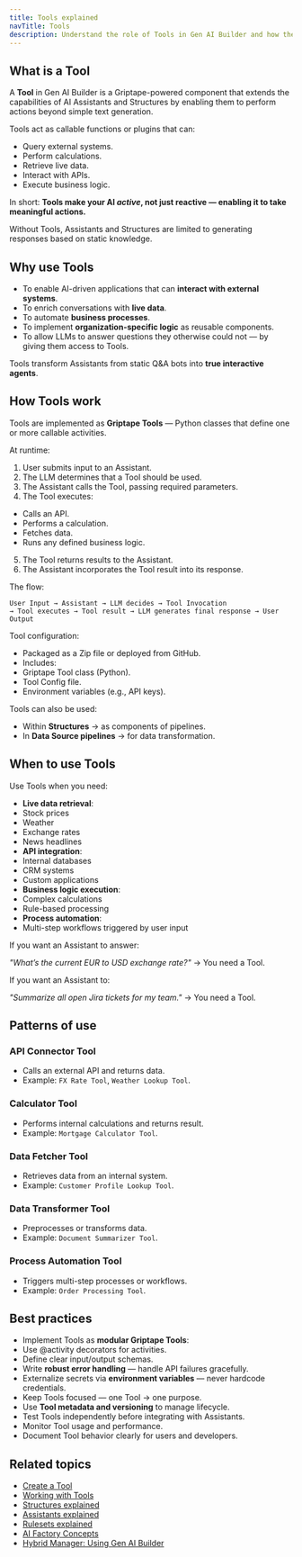 ```yaml
---
title: Tools explained
navTitle: Tools
description: Understand the role of Tools in Gen AI Builder and how they extend the capabilities of Assistants and Structures.
---
```


## What is a Tool

A **Tool** in Gen AI Builder is a Griptape-powered component that extends the capabilities of AI Assistants and Structures by enabling them to perform actions beyond simple text generation.

Tools act as callable functions or plugins that can:

-   Query external systems.
-   Perform calculations.
-   Retrieve live data.
-   Interact with APIs.
-   Execute business logic.

In short:
**Tools make your AI *active*, not just reactive — enabling it to take meaningful actions.**

Without Tools, Assistants and Structures are limited to generating responses based on static knowledge.

## Why use Tools

-   To enable AI-driven applications that can **interact with external systems**.
-   To enrich conversations with **live data**.
-   To automate **business processes**.
-   To implement **organization-specific logic** as reusable components.
-   To allow LLMs to answer questions they otherwise could not — by giving them access to Tools.

Tools transform Assistants from static Q&A bots into **true interactive agents**.

## How Tools work

Tools are implemented as **Griptape Tools** — Python classes that define one or more callable activities.

At runtime:

1.  User submits input to an Assistant.
2.  The LLM determines that a Tool should be used.
3.  The Assistant calls the Tool, passing required parameters.
4.  The Tool executes:

-   Calls an API.
-   Performs a calculation.
-   Fetches data.
-   Runs any defined business logic.

5.  The Tool returns results to the Assistant.
6.  The Assistant incorporates the Tool result into its response.

The flow:

```
User Input → Assistant → LLM decides → Tool Invocation
→ Tool executes → Tool result → LLM generates final response → User Output
```

Tool configuration:

-   Packaged as a Zip file or deployed from GitHub.
-   Includes:
-   Griptape Tool class (Python).
-   Tool Config file.
-   Environment variables (e.g., API keys).

Tools can also be used:

-   Within **Structures** → as components of pipelines.
-   In **Data Source pipelines** → for data transformation.

## When to use Tools

Use Tools when you need:

-   **Live data retrieval**:
-   Stock prices
-   Weather
-   Exchange rates
-   News headlines
-   **API integration**:
-   Internal databases
-   CRM systems
-   Custom applications
-   **Business logic execution**:
-   Complex calculations
-   Rule-based processing
-   **Process automation**:
-   Multi-step workflows triggered by user input

If you want an Assistant to answer:

*"What’s the current EUR to USD exchange rate?"*
→ You need a Tool.

If you want an Assistant to:

*"Summarize all open Jira tickets for my team."*
→ You need a Tool.

## Patterns of use

### API Connector Tool

-   Calls an external API and returns data.
-   Example: `FX Rate Tool`, `Weather Lookup Tool`.

### Calculator Tool

-   Performs internal calculations and returns result.
-   Example: `Mortgage Calculator Tool`.

### Data Fetcher Tool

-   Retrieves data from an internal system.
-   Example: `Customer Profile Lookup Tool`.

### Data Transformer Tool

-   Preprocesses or transforms data.
-   Example: `Document Summarizer Tool`.

### Process Automation Tool

-   Triggers multi-step processes or workflows.
-   Example: `Order Processing Tool`.

## Best practices

-   Implement Tools as **modular Griptape Tools**:
-   Use @activity decorators for activities.
-   Define clear input/output schemas.
-   Write **robust error handling** — handle API failures gracefully.
-   Externalize secrets via **environment variables** — never hardcode credentials.
-   Keep Tools focused — one Tool → one purpose.
-   Use **Tool metadata and versioning** to manage lifecycle.
-   Test Tools independently before integrating with Assistants.
-   Monitor Tool usage and performance.
-   Document Tool behavior clearly for users and developers.

## Related topics

-   [Create a Tool](/edb-postgres-ai/1.2/ai-factory/learn/how-to/gen-ai/create-tool/)
-   [Working with Tools](/edb-postgres-ai/1.2/ai-factory/gen-ai/agent-studio/tools/)
-   [Structures explained](structures-explained)
-   [Assistants explained](assistants-explained)
-   [Rulesets explained](rulesets-explained)
-   [AI Factory Concepts](ai-factory-concepts)
-   [Hybrid Manager: Using Gen AI Builder](/edb-postgres-ai/1.2/hybrid-manager/ai-factory/gen-ai/builder/)
